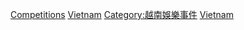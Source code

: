 [[Category:越南體育|Competitions]]
[[Category:各國體育競賽|Vietnam]]
[[Category:越南娛樂事件|Category:越南娛樂事件]]
[[Category:亞洲各國體育競賽|Vietnam]]